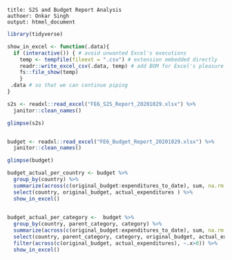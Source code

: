 ```
title: S2S and Budget Report Analysis
authoer: Onkar Singh
output: htmel_document
```

```r
library(tidyverse)

show_in_excel <- function(.data){
  if (interactive()) { # avoid unwanted Excel's executions
    temp <- tempfile(fileext = ".csv") # extension embedded directly
    readr::write_excel_csv(.data, temp) # add BOM for Excel's pleasure
    fs::file_show(temp)
    }
 .data # so that we can continue piping 
}
```


```r
s2s <- readxl::read_excel("FE6_S2S_Report_20201029.xlsx") %>% 
  janitor::clean_names()

glimpse(s2s)
```


```r

```





```r
budget <- readxl::read_excel("FE6_Budget_Report_20201029.xlsx") %>% 
  janitor::clean_names()

glimpse(budget)
```


```r
budget_actual_per_country <- budget %>% 
  group_by(country) %>% 
  summarize(across(c(original_budget:expenditures_to_date), sum, na.rm =T)) %>% 
  select(country, original_budget, actual_expenditures ) %>% 
  show_in_excel()
  
```

```r
budget_actual_per_category <-  budget %>% 
  group_by(country, parent_category, category) %>% 
  summarize(across(c(original_budget:expenditures_to_date), sum, na.rm =T)) %>% 
  select(country, parent_category, category, original_budget, actual_expenditures ) %>%
  filter(across(c(original_budget, actual_expenditures), ~.x>0)) %>% 
  show_in_excel()
  
```

